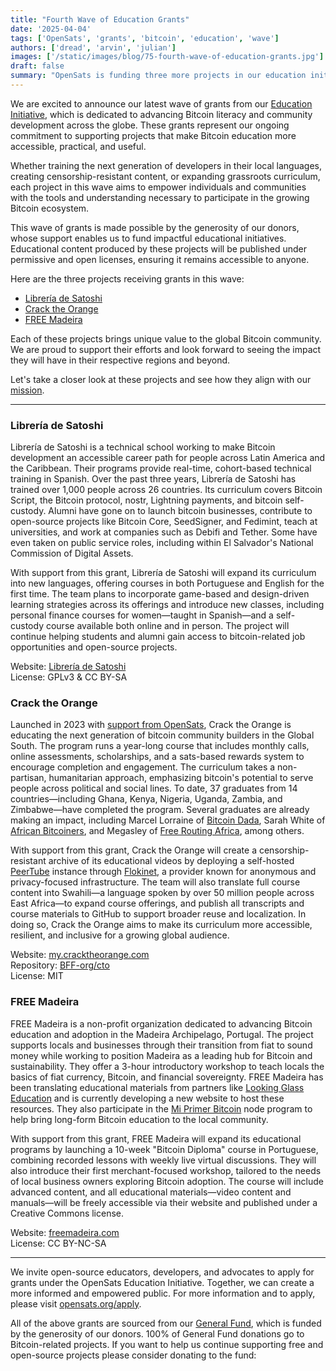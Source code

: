 ```yaml
---
title: "Fourth Wave of Education Grants"
date: '2025-04-04'
tags: ['OpenSats', 'grants', 'bitcoin', 'education', 'wave']
authors: ['dread', 'arvin', 'julian']
images: ['/static/images/blog/75-fourth-wave-of-education-grants.jpg']
draft: false
summary: "OpenSats is funding three more projects in our education initiative."
---
```


We are excited to announce our latest wave of grants from our [Education
Initiative](/blog/announcing-the-opensats-education-initiative), which is
dedicated to advancing Bitcoin literacy and community development across the
globe. These grants represent our ongoing commitment to supporting projects that
make Bitcoin education more accessible, practical, and useful.

Whether training the next generation of developers in their local languages,
creating censorship-resistant content, or expanding grassroots curriculum, each
project in this wave aims to empower individuals and communities with the tools
and understanding necessary to participate in the growing Bitcoin ecosystem.  

This wave of grants is made possible by the generosity of our donors, whose
support enables us to fund impactful educational initiatives. Educational
content produced by these projects will be published under permissive and open
licenses, ensuring it remains accessible to anyone.

Here are the three projects receiving grants in this wave:

- [Librería de Satoshi](#librería-de-satoshi)
- [Crack the Orange](#crack-the-orange)
- [FREE Madeira](#free-madeira)

Each of these projects brings unique value to the global Bitcoin community. We
are proud to support their efforts and look forward to seeing the impact they
will have in their respective regions and beyond.

Let's take a closer look at these projects and see how they align with our
[mission](/mission).

<center>
    <DonateToGeneralFundButton/>
</center>

---

### Librería de Satoshi

Librería de Satoshi is a technical school working to make Bitcoin development an
accessible career path for people across Latin America and the Caribbean. Their
programs provide real-time, cohort-based technical training in Spanish. Over the
past three years, Librería de Satoshi has trained over 1,000 people across 26
countries. Its curriculum covers Bitcoin Script, the Bitcoin protocol, nostr,
Lightning payments, and bitcoin self-custody. Alumni have gone on to launch
bitcoin businesses, contribute to open-source projects like Bitcoin Core,
SeedSigner, and Fedimint, teach at universities, and work at companies such as
Debifi and Tether. Some have even taken on public service roles, including
within El Salvador's National Commission of Digital Assets.

With support from this grant, Librería de Satoshi will expand its curriculum
into new languages, offering courses in both Portuguese and English for the
first time. The team plans to incorporate game-based and design-driven learning
strategies across its offerings and introduce new classes, including personal
finance courses for women—taught in Spanish—and a self-custody course
available both online and in person. The project will continue helping students
and alumni gain access to bitcoin-related job opportunities and open-source
projects.

Website: [Librería de Satoshi](https://libreriadesatoshi.com/)  
License: GPLv3 & CC BY-SA

### Crack the Orange

Launched in 2023 with [support from
OpenSats](/blog/bitcoin-grants-december-2023#crack-the-orange), Crack the Orange
is educating the next generation of bitcoin community builders in the Global
South. The program runs a year-long course that includes monthly calls, online
assessments, scholarships, and a sats-based rewards system to encourage
completion and engagement. The curriculum takes a non-partisan, humanitarian
approach, emphasizing bitcoin's potential to serve people across political and
social lines. To date, 37 graduates from 14 countries—including Ghana, Kenya,
Nigeria, Uganda, Zambia, and Zimbabwe—have completed the program. Several
graduates are already making an impact, including Marcel Lorraine of [Bitcoin
Dada](https://btcdada.com/about/), Sarah White of [African
Bitcoiners](https://bitcoiners.africa/about-us/), and Megasley of [Free Routing
Africa](https://freerouting.africa/about-us/), among others.

With support from this grant, Crack the Orange will create a
censorship-resistant archive of its educational videos by deploying a
self-hosted [PeerTube](https://joinpeertube.org/) instance through
[Flokinet](https://flokinet.is/), a provider known for anonymous and
privacy-focused infrastructure. The team will also translate full course content
into Swahili—a language spoken by over 50 million people across East
Africa—to expand course offerings, and publish all transcripts and course
materials to GitHub to support broader reuse and localization. In doing so,
Crack the Orange aims to make its curriculum more accessible, resilient, and
inclusive for a growing global audience.

Website: [my.cracktheorange.com](http://my.cracktheorange.com)  
Repository: [BFF-org/cto](https://github.com/BFF-org/cto)  
License: MIT

### FREE Madeira

FREE Madeira is a non-profit organization dedicated to advancing Bitcoin
education and adoption in the Madeira Archipelago, Portugal. The project
supports locals and businesses through their transition from fiat to sound money
while working to position Madeira as a leading hub for Bitcoin and
sustainability. They offer a 3-hour introductory workshop to teach locals the
basics of fiat currency, Bitcoin, and financial sovereignty. FREE Madeira has
been translating educational materials from partners like [Looking Glass
Education](https://lookingglasseducation.com/) and is currently developing a new
website to host these resources. They also participate in the [Mi Primer
Bitcoin](/blog/announcing-the-opensats-education-initiative#mi-primer-bitcoin)
node program to help bring long-form Bitcoin education to the local community.

With support from this grant, FREE Madeira will expand its educational programs
by launching a 10-week "Bitcoin Diploma" course in Portuguese, combining
recorded lessons with weekly live virtual discussions. They will also introduce
their first merchant-focused workshop, tailored to the needs of local business
owners exploring Bitcoin adoption. The course will include advanced content, and
all educational materials—video content and manuals—will be freely
accessible via their website and published under a Creative Commons license.

Website: [freemadeira.com](http://www.freemadeira.com)  
License: CC BY-NC-SA

---

We invite open-source educators, developers, and advocates to apply for grants
under the OpenSats Education Initiative. Together, we can create a more informed
and empowered public. For more information and to apply, please visit
[opensats.org/apply](/apply).

All of the above grants are sourced from our [General Fund](/funds/general),
which is funded by the generosity of our donors. 100% of General Fund donations
go to Bitcoin-related projects. If you want to help us continue supporting free
and open-source projects please consider donating to the fund:

<center>
    <DonateToGeneralFundButton/>
</center>
